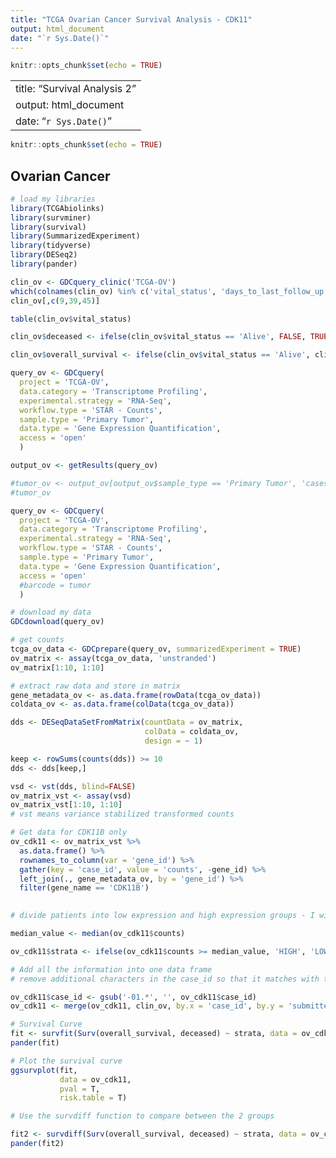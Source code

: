 ```yaml
---
title: "TCGA Ovarian Cancer Survival Analysis - CDK11"
output: html_document
date: "`r Sys.Date()`"
---
```


```r
knitr::opts_chunk$set(echo = TRUE)
```

---
title: "Survival Analysis 2"
output: html_document
date: "`r Sys.Date()`"
---

```r
knitr::opts_chunk$set(echo = TRUE)
```

## Ovarian Cancer

```r
# load my libraries
library(TCGAbiolinks)
library(survminer)
library(survival)
library(SummarizedExperiment)
library(tidyverse)
library(DESeq2)
library(pander)
```

```r
clin_ov <- GDCquery_clinic('TCGA-OV')
which(colnames(clin_ov) %in% c('vital_status', 'days_to_last_follow_up', 'days_to_death'))
clin_ov[,c(9,39,45)]
```

```r
table(clin_ov$vital_status)
```

```r
clin_ov$deceased <- ifelse(clin_ov$vital_status == 'Alive', FALSE, TRUE)

```

```r
clin_ov$overall_survival <- ifelse(clin_ov$vital_status == 'Alive', clin_ov$days_to_last_follow_up, clin_ov$days_to_death)
```

```r
query_ov <- GDCquery(
  project = 'TCGA-OV',
  data.category = 'Transcriptome Profiling',
  experimental.strategy = 'RNA-Seq',
  workflow.type = 'STAR - Counts',
  sample.type = 'Primary Tumor',
  data.type = 'Gene Expression Quantification',
  access = 'open'
  )

output_ov <- getResults(query_ov)

```

```r
#tumor_ov <- output_ov[output_ov$sample_type == 'Primary Tumor', 'cases'][1:50]
#tumor_ov
```

```r
query_ov <- GDCquery(
  project = 'TCGA-OV',
  data.category = 'Transcriptome Profiling',
  experimental.strategy = 'RNA-Seq',
  workflow.type = 'STAR - Counts',
  sample.type = 'Primary Tumor',
  data.type = 'Gene Expression Quantification',
  access = 'open'
  #barcode = tumor
  )
```

```r
# download my data
GDCdownload(query_ov)
```

```r
# get counts
tcga_ov_data <- GDCprepare(query_ov, summarizedExperiment = TRUE)
ov_matrix <- assay(tcga_ov_data, 'unstranded')
ov_matrix[1:10, 1:10]
```

```r
# extract raw data and store in matrix
gene_metadata_ov <- as.data.frame(rowData(tcga_ov_data))
coldata_ov <- as.data.frame(colData(tcga_ov_data))
```

```r
dds <- DESeqDataSetFromMatrix(countData = ov_matrix,
                              colData = coldata_ov,
                              design = ~ 1)

keep <- rowSums(counts(dds)) >= 10
dds <- dds[keep,]

vsd <- vst(dds, blind=FALSE)
ov_matrix_vst <- assay(vsd)
ov_matrix_vst[1:10, 1:10]
# vst means variance stabilized transformed counts
```

```r
# Get data for CDK11B only
ov_cdk11 <- ov_matrix_vst %>%
  as.data.frame() %>%
  rownames_to_column(var = 'gene_id') %>%
  gather(key = 'case_id', value = 'counts', -gene_id) %>%
  left_join(., gene_metadata_ov, by = 'gene_id') %>%
  filter(gene_name == 'CDK11B')
  
```

```r
# divide patients into low expression and high expression groups - I will be using the median value but you can use percentiles as well.  

median_value <- median(ov_cdk11$counts)

ov_cdk11$strata <- ifelse(ov_cdk11$counts >= median_value, 'HIGH', 'LOW')
```

```r
# Add all the information into one data frame
# remove additional characters in the case_id so that it matches with the submitter_id in the other data sets

ov_cdk11$case_id <- gsub('-01.*', '', ov_cdk11$case_id)
ov_cdk11 <- merge(ov_cdk11, clin_ov, by.x = 'case_id', by.y = 'submitter_id')
```

```r
# Survival Curve
fit <- survfit(Surv(overall_survival, deceased) ~ strata, data = ov_cdk11)
pander(fit)
```

```r
# Plot the survival curve
ggsurvplot(fit,
           data = ov_cdk11,
           pval = T,
           risk.table = T)


```

```r
# Use the survdiff function to compare between the 2 groups

fit2 <- survdiff(Surv(overall_survival, deceased) ~ strata, data = ov_cdk11)
pander(fit2)
```



 